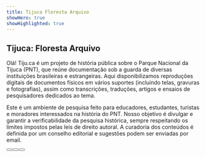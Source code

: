 ```yaml
---
title: Tijuca Floresta Arquivo
showHero: true
showHighlighted: true
---
```


## Tijuca: Floresta Arquivo

Olá! Tiju.ca é um projeto de história pública sobre o Parque Nacional da Tijuca (PNT),
que reúne documentação sob a guarda de diversas instituições brasileiras e estrangeiras.
Aqui disponibilizamos reproduções digitais de documentos físicos em vários suportes
(incluindo telas, gravuras e fotografias), assim como transcrições, traduções, artigos
e ensaios de pesquisadores dedicados ao tema.

Este é um ambiente de pesquisa feito para educadores, estudantes, turistas e moradores
interessados na história do PNT. Nosso objetivo é divulgar e garantir a verificabilidade
da pesquisa histórica, sempre respeitando os limites impostos pelas leis de direito autoral.
A curadoria dos conteúdos é definida por um conselho editorial e sugestões podem ser enviadas por email.

<ButtonWrapper>
  <Button children="Learn More" href="/about" buttonType="primary" />
  <Button
    children="Read Docs"
    href="https://canopy-iiif.github.io/docs/"
    target="_blank"
  />
  <Button
    children="View Code"
    href="https://github.com/canopy-iiif/canopy-iiif"
    target="_blank"
  />
</ButtonWrapper>
